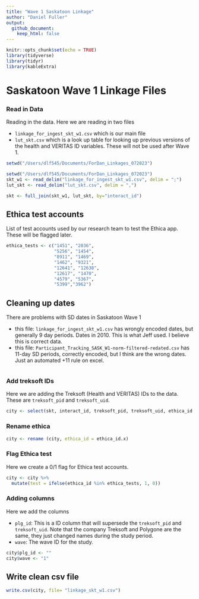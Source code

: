 ```yaml
---
title: "Wave 1 Saskatoon Linkage"
author: "Daniel Fuller"
output:
  github_document:
    keep_html: false
---
```


```r
knitr::opts_chunk$set(echo = TRUE)
library(tidyverse)
library(tidyr)
library(kableExtra)
```

# Saskatoon Wave 1 Linkage Files

### Read in Data

Reading in the data. Here we are reading in two files

- `linkage_for_ingest_skt_w1.csv` which is our main file
- `lut_skt.csv` which is a look up table for looking up previous versions of the health and VERITAS ID variables. These will not be used after Wave 1. 

```r
setwd("/Users/dlf545/Documents/ForDan_Linkages_072023")
```

```r
setwd("/Users/dlf545/Documents/ForDan_Linkages_072023")
skt_w1 <- read_delim("linkage_for_ingest_skt_w1.csv", delim = ";")
lut_skt <- read_delim("lut_skt.csv", delim = ",")

skt <- full_join(skt_w1, lut_skt, by="interact_id")
```

## Ethica test accounts

List of test accounts used by our research team to test the Ethica app. These will be flagged later. 

```r
ethica_tests <- c("1451", "2036", 
                  "5256", "1454", 
                  "8911", "1469",
                  "1462", "9321", 
                  "12641", "12638", 
                  "12617", "1470",
                  "4579", "5367",
                  "5399","3962")
```

## Cleaning up dates

There are problems with SD dates in Saskatoon Wave 1  

- this file: `linkage_for_ingest_skt_w1.csv` has wrongly encoded dates, but generally 9 day periods. Dates in 2010. This is what Jeff used. I believe this is correct data. 
- this file: `Participant_Tracking_SASK_W1-norm-filtered-redated.csv` has 11-day SD periods, correctly encoded, but I think are the wrong dates. Just an automated +11 rule on excel. 

```r


```

### Add treksoft IDs 

Here we are adding the Treksoft (Health and VERITAS) IDs to the data. These are `treksoft_pid` and `treksoft_uid`. 

```r
city <- select(skt, interact_id, treksoft_pid, treksoft_uid, ethica_id.x, sd_id_1, sd_firmware_1, sd_start_1, sd_end_1, sd_id_2, sd_firmware_2, sd_start_2, sd_end_2, dropout, data_disposition, test)
```

### Rename ethica 

```r
city <- rename (city, ethica_id = ethica_id.x)
```

### Flag Ethica test  

Here we create a 0/1 flag for Ethica test accounts. 

```r
city <- city %>%
  mutate(test = ifelse(ethica_id %in% ethica_tests, 1, 0)) 
```

### Adding columns

Here we add the columns 

- `plg_id`: This is a ID column that will supersede the `treksoft_pid` and `treksoft_uid`. Note that the company Treksoft and Polygone are the same, they just changed names during the study period. 
- `wave`: The wave ID for the study.

```r
city$plg_id <- ""
city$wave <- "1"
```

## Write clean csv file

```r
write.csv(city, file= "linkage_skt_w1.csv")
```





